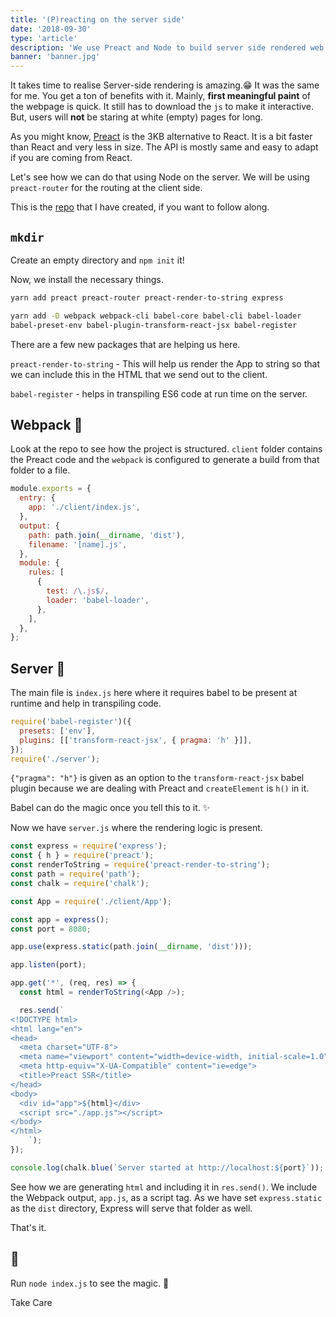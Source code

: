 ```yaml
---
title: '(P)reacting on the server side'
date: '2018-09-30'
type: 'article'
description: 'We use Preact and Node to build server side rendered web pages. Blazing fast webpages can be built using Preact.'
banner: 'banner.jpg'
---
```


It takes time to realise Server-side rendering is amazing.😁 It was the same for me. You get a ton of benefits with it. Mainly, **first meaningful paint** of the webpage is quick. It still has to download the `js` to make it interactive. But, users will **not** be staring at white (empty) pages for long.

As you might know, [Preact](https://preactjs.com/) is the 3KB alternative to React. It is a bit faster than React and very less in size. The API is mostly same and easy to adapt if you are coming from React.

Let's see how we can do that using Node on the server. We will be using `preact-router` for the routing at the client side.

This is the [repo](https://github.com/aravindballa/preact-ssr) that I have created, if you want to follow along.

## `mkdir`

Create an empty directory and `npm init` it!

Now, we install the necessary things.

```bash
yarn add preact preact-router preact-render-to-string express

yarn add -D webpack webpack-cli babel-core babel-cli babel-loader
babel-preset-env babel-plugin-transform-react-jsx babel-register
```

There are a few new packages that are helping us here.

`preact-render-to-string` - This will help us render the App to string so that we can include this in the HTML that we send out to the client.

`babel-register` - helps in transpiling ES6 code at run time on the server.

## Webpack 🔷

Look at the repo to see how the project is structured. `client` folder contains the Preact code and the `webpack` is configured to generate a build from that folder to a file.

```javascript
module.exports = {
  entry: {
    app: './client/index.js',
  },
  output: {
    path: path.join(__dirname, 'dist'),
    filename: '[name].js',
  },
  module: {
    rules: [
      {
        test: /\.js$/,
        loader: 'babel-loader',
      },
    ],
  },
};
```

## Server 🚀

The main file is `index.js` here where it requires babel to be present at runtime and help in transpiling code.

```javascript
require('babel-register')({
  presets: ['env'],
  plugins: [['transform-react-jsx', { pragma: 'h' }]],
});
require('./server');
```

`{"pragma": "h"}` is given as an option to the `transform-react-jsx` babel plugin because we are dealing with Preact and `createElement` is `h()` in it.

Babel can do the magic once you tell this to it. ✨

Now we have `server.js` where the rendering logic is present.

```javascript
const express = require('express');
const { h } = require('preact');
const renderToString = require('preact-render-to-string');
const path = require('path');
const chalk = require('chalk');

const App = require('./client/App');

const app = express();
const port = 8080;

app.use(express.static(path.join(__dirname, 'dist')));

app.listen(port);

app.get('*', (req, res) => {
  const html = renderToString(<App />);

  res.send(`
<!DOCTYPE html>
<html lang="en">
<head>
  <meta charset="UTF-8">
  <meta name="viewport" content="width=device-width, initial-scale=1.0">
  <meta http-equiv="X-UA-Compatible" content="ie=edge">
  <title>Preact SSR</title>
</head>
<body>
  <div id="app">${html}</div>
  <script src="./app.js"></script>
</body>
</html>
    `);
});

console.log(chalk.blue(`Server started at http://localhost:${port}`));
```

See how we are generating `html` and including it in `res.send()`. We include the Webpack output, `app.js`, as a script tag. As we have set `express.static` as the `dist` directory, Express will serve that folder as well.

That's it.

## 🏃

Run `node index.js` to see the magic. 🎉

Take Care
